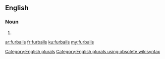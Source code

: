 ==English==

===Noun===
{{head|en}}

# {{plural of|furball}}

[[Category:English plurals]][[Category:English plurals using obsolete wikisyntax]]

[[ar:furballs]]
[[fr:furballs]]
[[ku:furballs]]
[[my:furballs]]